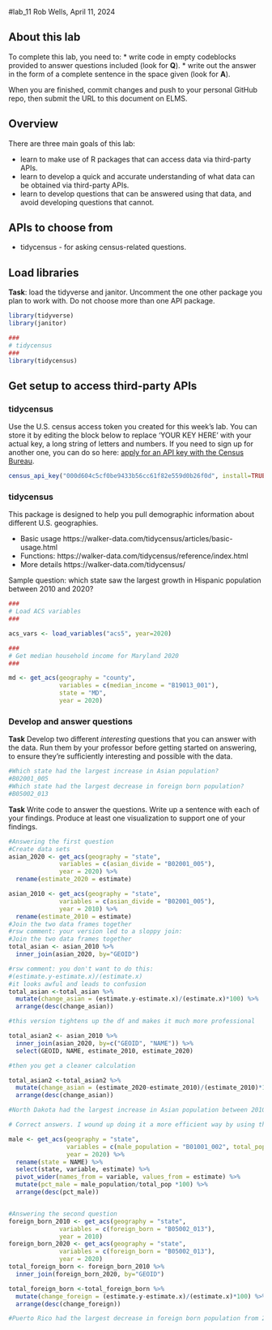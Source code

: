 #lab_11 Rob Wells, April 11, 2024

## About this lab

To complete this lab, you need to: \* write code in empty codeblocks provided to answer questions included (look for **Q**). \* write out the answer in the form of a complete sentence in the space given (look for **A**).

When you are finished, commit changes and push to your personal GitHub repo, then submit the URL to this document on ELMS.

## Overview

There are three main goals of this lab:

-   learn to make use of R packages that can access data via third-party APIs.
-   learn to develop a quick and accurate understanding of what data can be obtained via third-party APIs.
-   learn to develop questions that can be answered using that data, and avoid developing questions that cannot.

## APIs to choose from

-   tidycensus - for asking census-related questions.

## Load libraries

**Task**: load the tidyverse and janitor. Uncomment the one other package you plan to work with. Do not choose more than one API package.

```r
library(tidyverse)
library(janitor)

###
# tidycensus
###
library(tidycensus)

```

## Get setup to access third-party APIs

### tidycensus

Use the U.S. census access token you created for this week's lab. You can store it by editing the block below to replace 'YOUR KEY HERE' with your actual key, a long string of letters and numbers. If you need to sign up for another one, you can do so here: [apply for an API key with the Census Bureau](https://api.census.gov/data/key_signup.html).

```r
census_api_key("000d604c5cf0be9433b56cc61f82e559d0b26f0d", install=TRUE, overwrite=TRUE)
```

### tidycensus

This package is designed to help you pull demographic information about different U.S. geographies.

-   Basic usage https://walker-data.com/tidycensus/articles/basic-usage.html
-   Functions: https://walker-data.com/tidycensus/reference/index.html
-   More details https://walker-data.com/tidycensus/

Sample question: which state saw the largest growth in Hispanic population between 2010 and 2020?

```r

###
# Load ACS variables
###

acs_vars <- load_variables("acs5", year=2020)

###
# Get median household income for Maryland 2020
###

md <- get_acs(geography = "county",
              variables = c(median_income = "B19013_001"),
              state = "MD",
              year = 2020) 


```

### Develop and answer questions

**Task** Develop two different *interesting* questions that you can answer with the data. Run them by your professor before getting started on answering, to ensure they're sufficiently interesting and possible with the data.

```r
#Which state had the largest increase in Asian population?
#B02001_005
#Which state had the largest decrease in foreign born population?
#B05002_013
```

**Task** Write code to answer the questions. Write up a sentence with each of your findings. Produce at least one visualization to support one of your findings.

```r
#Answering the first question
#Create data sets 
asian_2020 <- get_acs(geography = "state",
              variables = c(asian_divide = "B02001_005"),
              year = 2020) %>% 
  rename(estimate_2020 = estimate)

asian_2010 <- get_acs(geography = "state",
              variables = c(asian_divide = "B02001_005"),
              year = 2010) %>% 
  rename(estimate_2010 = estimate)
#Join the two data frames together
#rsw comment: your version led to a sloppy join:
#Join the two data frames together
total_asian <- asian_2010 %>%
  inner_join(asian_2020, by="GEOID")

#rsw comment: you don't want to do this:
#(estimate.y-estimate.x)/(estimate.x)
#it looks awful and leads to confusion
total_asian <-total_asian %>% 
  mutate(change_asian = (estimate.y-estimate.x)/(estimate.x)*100) %>% 
  arrange(desc(change_asian))

#this version tightens up the df and makes it much more professional

total_asian2 <- asian_2010 %>%
  inner_join(asian_2020, by=c("GEOID", "NAME")) %>% 
  select(GEOID, NAME, estimate_2010, estimate_2020)

#then you get a cleaner calculation

total_asian2 <-total_asian2 %>% 
  mutate(change_asian = (estimate_2020-estimate_2010)/(estimate_2010)*100) %>% 
  arrange(desc(change_asian))

#North Dakota had the largest increase in Asian population between 2010 to 2020, going from a population of 6132 to 11979 which is a 95.4% increase. 


```


```r
# Correct answers. I wound up doing it a more efficient way by using the ACS total population estimate. The numbers are more up to date and it throws off the calculations a bit, but it has the same basic answer:

male <- get_acs(geography = "state",
                variables = c(male_population = "B01001_002", total_pop = "B01001_001"),
                year = 2020) %>% 
  rename(state = NAME) %>% 
  select(state, variable, estimate) %>% 
  pivot_wider(names_from = variable, values_from = estimate) %>% 
  mutate(pct_male = male_population/total_pop *100) %>% 
  arrange(desc(pct_male))



```


```r
#Answering the second question
foreign_born_2010 <- get_acs(geography = "state",
              variables = c(foreign_born = "B05002_013"),
              year = 2010) 
foreign_born_2020 <- get_acs(geography = "state",
              variables = c(foreign_born = "B05002_013"),
              year = 2020) 
total_foreign_born <- foreign_born_2010 %>%
  inner_join(foreign_born_2020, by="GEOID")

total_foreign_born <-total_foreign_born %>% 
  mutate(change_foreign = (estimate.y-estimate.x)/(estimate.x)*100) %>% 
  arrange(desc(change_foreign))

#Puerto Rico had the largest decrease in foreign born population from 2010 to 2020, going from 105593 to 88386, a -16.3% decrease. 


```
